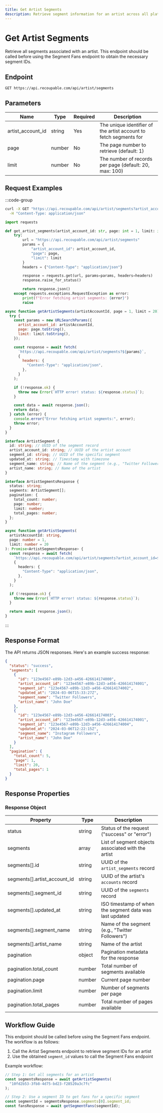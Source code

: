 ```yaml
---
title: Get Artist Segments
description: Retrieve segment information for an artist across all platforms.
---
```


# Get Artist Segments

Retrieve all segments associated with an artist. This endpoint should be called before using the Segment Fans endpoint to obtain the necessary segment IDs.

## Endpoint

```http
GET https://api.recoupable.com/api/artist/segments
```

## Parameters

| Name              | Type   | Required | Description                                                       |
| ----------------- | ------ | -------- | ----------------------------------------------------------------- |
| artist_account_id | string | Yes      | The unique identifier of the artist account to fetch segments for |
| page              | number | No       | The page number to retrieve (default: 1)                          |
| limit             | number | No       | The number of records per page (default: 20, max: 100)            |

## Request Examples

:::code-group

```bash [cURL]
curl -X GET "https://api.recoupable.com/api/artist/segments?artist_account_id=YOUR_ARTIST_ACCOUNT_ID&page=1&limit=20" \
  -H "Content-Type: application/json"
```

```python [Python]
import requests

def get_artist_segments(artist_account_id: str, page: int = 1, limit: int = 20):
    try:
        url = "https://api.recoupable.com/api/artist/segments"
        params = {
            "artist_account_id": artist_account_id,
            "page": page,
            "limit": limit
        }
        headers = {"Content-Type": "application/json"}

        response = requests.get(url, params=params, headers=headers)
        response.raise_for_status()

        return response.json()
    except requests.exceptions.RequestException as error:
        print(f"Error fetching artist segments: {error}")
        raise
```

```javascript [JavaScript]
async function getArtistSegments(artistAccountId, page = 1, limit = 20) {
  try {
    const params = new URLSearchParams({
      artist_account_id: artistAccountId,
      page: page.toString(),
      limit: limit.toString(),
    });

    const response = await fetch(
      `https://api.recoupable.com/api/artist/segments?${params}`,
      {
        headers: {
          "Content-Type": "application/json",
        },
      }
    );

    if (!response.ok) {
      throw new Error(`HTTP error! status: ${response.status}`);
    }

    const data = await response.json();
    return data;
  } catch (error) {
    console.error("Error fetching artist segments:", error);
    throw error;
  }
}
```

```typescript [TypeScript]
interface ArtistSegment {
  id: string; // UUID of the segment record
  artist_account_id: string; // UUID of the artist account
  segment_id: string; // UUID of the specific segment
  updated_at: string; // Timestamp with timezone
  segment_name: string; // Name of the segment (e.g., "Twitter Followers")
  artist_name: string; // Name of the artist
}

interface ArtistSegmentsResponse {
  status: string;
  segments: ArtistSegment[];
  pagination: {
    total_count: number;
    page: number;
    limit: number;
    total_pages: number;
  };
}

async function getArtistSegments(
  artistAccountId: string,
  page: number = 1,
  limit: number = 20
): Promise<ArtistSegmentsResponse> {
  const response = await fetch(
    `https://api.recoupable.com/api/artist/segments?artist_account_id=${artistAccountId}&page=${page}&limit=${limit}`,
    {
      headers: {
        "Content-Type": "application/json",
      },
    }
  );

  if (!response.ok) {
    throw new Error(`HTTP error! status: ${response.status}`);
  }

  return await response.json();
}
```

:::

## Response Format

The API returns JSON responses. Here's an example success response:

```json filename="Response"
{
  "status": "success",
  "segments": [
    {
      "id": "123e4567-e89b-12d3-a456-426614174000",
      "artist_account_id": "123e4567-e89b-12d3-a456-426614174001",
      "segment_id": "123e4567-e89b-12d3-a456-426614174002",
      "updated_at": "2024-03-06T15:33:27Z",
      "segment_name": "Twitter Followers",
      "artist_name": "John Doe"
    },
    {
      "id": "123e4567-e89b-12d3-a456-426614174003",
      "artist_account_id": "123e4567-e89b-12d3-a456-426614174001",
      "segment_id": "123e4567-e89b-12d3-a456-426614174004",
      "updated_at": "2024-03-06T12:22:15Z",
      "segment_name": "Instagram Followers",
      "artist_name": "John Doe"
    }
  ],
  "pagination": {
    "total_count": 5,
    "page": 1,
    "limit": 20,
    "total_pages": 1
  }
}
```

## Response Properties

### Response Object

| Property                     | Type   | Description                                             |
| ---------------------------- | ------ | ------------------------------------------------------- |
| status                       | string | Status of the request ("success" or "error")            |
| segments                     | array  | List of segment objects associated with the artist      |
| segments[].id                | string | UUID of the `artist_segments` record                    |
| segments[].artist_account_id | string | UUID of the artist's `accounts` record                  |
| segments[].segment_id        | string | UUID of the `segments` record                           |
| segments[].updated_at        | string | ISO timestamp of when the segment data was last updated |
| segments[].segment_name      | string | Name of the segment (e.g., "Twitter Followers")         |
| segments[].artist_name       | string | Name of the artist                                      |
| pagination                   | object | Pagination metadata for the response                    |
| pagination.total_count       | number | Total number of segments available                      |
| pagination.page              | number | Current page number                                     |
| pagination.limit             | number | Number of segments per page                             |
| pagination.total_pages       | number | Total number of pages available                         |

## Workflow Guide

This endpoint should be called before using the Segment Fans endpoint. The workflow is as follows:

1. Call the Artist Segments endpoint to retrieve segment IDs for an artist
2. Use the obtained `segment_id` values to call the Segment Fans endpoint

Example workflow:

```javascript
// Step 1: Get all segments for an artist
const segmentsResponse = await getArtistSegments(
  "10fd2b53-3fb8-4d75-bd23-f28520a3c7fc"
);

// Step 2: Use a segment ID to get fans for a specific segment
const segmentId = segmentsResponse.segments[0].segment_id;
const fansResponse = await getSegmentFans(segmentId);
```

